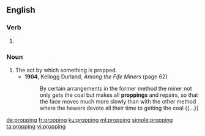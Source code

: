 ==English==

===Verb===
{{head|en|present participle}}

# {{present participle of|prop|lang=en|nocat=1}}

===Noun===
{{en-noun}}

# The act by which something is propped.
#* '''1904''', Kellogg Durland, ''Among the Fife Miners'' (page 62)
#*: By certain arrangements in the former method the miner not only gets the coal but makes all '''proppings''' and repairs, so that the face moves much more slowly than with the other method where the hewers devote all their time to getting the coal {{...}}

[[de:propping]]
[[fr:propping]]
[[ku:propping]]
[[ml:propping]]
[[simple:propping]]
[[ta:propping]]
[[vi:propping]]